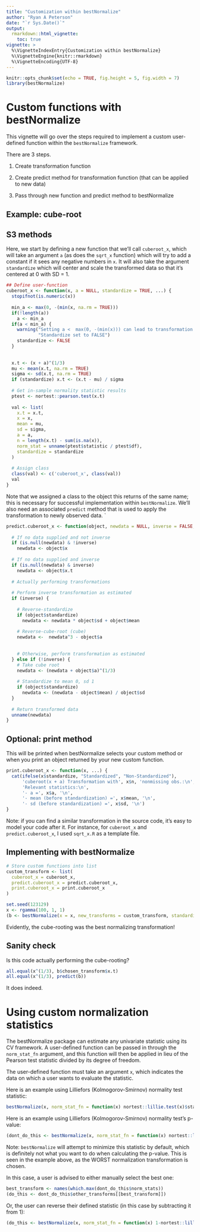 ```yaml
---
title: "Customization within bestNormalize"
author: "Ryan A Peterson"
date: "`r Sys.Date()`"
output: 
  rmarkdown::html_vignette:
    toc: true
vignette: >
  %\VignetteIndexEntry{Customization within bestNormalize}
  %\VignetteEngine{knitr::rmarkdown}
  %\VignetteEncoding{UTF-8}
---
```


```r
knitr::opts_chunk$set(echo = TRUE, fig.height = 5, fig.width = 7)
library(bestNormalize)
```

# Custom functions with bestNormalize

This vignette will go over the steps required to implement a custom user-defined function within the `bestNormalize` framework. 

There are 3 steps. 

1) Create transformation function

2) Create predict method for transformation function (that can be applied to new data)

3) Pass through new function and predict method to bestNormalize

## Example: cube-root

## S3 methods 

Here, we start by defining a new function that we'll call `cuberoot_x`, which will take an argument `a` (as does the `sqrt_x` function) which will try to add a constant if it sees any negative numbers in `x`. It will also take the argument `standardize` which will center and scale the transformed data so that it's centered at 0 with SD = 1. 

```r
## Define user-function
cuberoot_x <- function(x, a = NULL, standardize = TRUE, ...) {
  stopifnot(is.numeric(x))
  
  min_a <- max(0, -(min(x, na.rm = TRUE)))
  if(!length(a)) 
    a <- min_a
  if(a < min_a) {
    warning("Setting a <  max(0, -(min(x))) can lead to transformation issues",
            "Standardize set to FALSE")
    standardize <- FALSE
  }
  
  
  x.t <- (x + a)^(1/3)
  mu <- mean(x.t, na.rm = TRUE)
  sigma <- sd(x.t, na.rm = TRUE)
  if (standardize) x.t <- (x.t - mu) / sigma
  
  # Get in-sample normality statistic results
  ptest <- nortest::pearson.test(x.t)
  
  val <- list(
    x.t = x.t,
    x = x,
    mean = mu,
    sd = sigma,
    a = a,
    n = length(x.t) - sum(is.na(x)),
    norm_stat = unname(ptest$statistic / ptest$df),
    standardize = standardize
  )
  
  # Assign class
  class(val) <- c('cuberoot_x', class(val))
  val
}

```

Note that we assigned a class to the object this returns of the same name; this is necessary for successful implementation within `bestNormalize`. We'll also need an associated `predict` method that is used to apply the transformation to newly observed data. 
`
```r

predict.cuberoot_x <- function(object, newdata = NULL, inverse = FALSE, ...) {
  
  # If no data supplied and not inverse
  if (is.null(newdata) & !inverse)
    newdata <- object$x
  
  # If no data supplied and inverse
  if (is.null(newdata) & inverse)
    newdata <- object$x.t
  
  # Actually performing transformations
  
  # Perform inverse transformation as estimated
  if (inverse) {
    
    # Reverse-standardize
    if (object$standardize) 
      newdata <- newdata * object$sd + object$mean
    
    # Reverse-cube-root (cube)
    newdata <-  newdata^3 - object$a
    
    
    # Otherwise, perform transformation as estimated
  } else if (!inverse) {
    # Take cube root
    newdata <- (newdata + object$a)^(1/3)
    
    # Standardize to mean 0, sd 1
    if (object$standardize) 
      newdata <- (newdata - object$mean) / object$sd
  }
  
  # Return transformed data
  unname(newdata)
}

```

## Optional: print method

This will be printed when bestNormalize selects your custom method or when you print an object returned by your new custom function. 

```r
print.cuberoot_x <- function(x, ...) {
  cat(ifelse(x$standardize, "Standardized", "Non-Standardized"),
      'cuberoot(x + a) Transformation with', x$n, 'nonmissing obs.:\n', 
      'Relevant statistics:\n',
      '- a =', x$a, '\n',
      '- mean (before standardization) =', x$mean, '\n',
      '- sd (before standardization) =', x$sd, '\n')
}

```

Note: if you can find a similar transformation in the source code, it's easy to model your code after it. For instance, for `cuberoot_x` and `predict.cuberoot_x`, I used `sqrt_x.R` as a template file. 

## Implementing with bestNormalize

```r
# Store custom functions into list
custom_transform <- list(
  cuberoot_x = cuberoot_x,
  predict.cuberoot_x = predict.cuberoot_x,
  print.cuberoot_x = print.cuberoot_x
)

set.seed(123129)
x <- rgamma(100, 1, 1)
(b <- bestNormalize(x = x, new_transforms = custom_transform, standardize = FALSE))
```

Evidently, the cube-rooting was the best normalizing transformation! 

## Sanity check

Is this code actually performing the cube-rooting? 

```r
all.equal(x^(1/3), b$chosen_transform$x.t)
all.equal(x^(1/3), predict(b))
```

It does indeed. 

# Using custom normalization statistics

The bestNormalize package can estimate any univariate statistic using its CV framework. A user-defined function can be passed in through the `norm_stat_fn` argument, and this function will then be applied in lieu of the Pearson test statistic divided by its degree of freedom. 

The user-defined function must take an argument `x`, which indicates the data on which a user wants to evaluate the statistic.

Here is an example using Lilliefors (Kolmogorov-Smirnov) normality test statistic: 

```r
bestNormalize(x, norm_stat_fn = function(x) nortest::lillie.test(x)$stat)
```

Here is an example using Lilliefors (Kolmogorov-Smirnov) normality test's p-value: 

```r
(dont_do_this <- bestNormalize(x, norm_stat_fn = function(x) nortest::lillie.test(x)$p))
```

Note: `bestNormalize` will attempt to minimize this statistic by default, which is definitely not what you want to do when calculating the p-value. This is seen in the example above, as the WORST normalization transformation is chosen. 

In this case, a user is advised to either manually select the best one: 

```r
best_transform <- names(which.max(dont_do_this$norm_stats))
(do_this <- dont_do_this$other_transforms[[best_transform]])
```

Or, the user can reverse their defined statistic (in this case by subtracting it from 1): 

```r
(do_this <- bestNormalize(x, norm_stat_fn = function(x) 1-nortest::lillie.test(x)$p))
```

